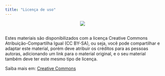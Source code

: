 ```yaml
---
title: "Licença de uso"
---
```


<center>![](https://mirrors.creativecommons.org/presskit/buttons/88x31/png/by-sa.png)</center>


<br>
Estes materiais são disponibilizados com a licença Creative Commons Atribuição-Compartilha Igual (CC BY-SA), ou seja, você pode compartilhar e adaptar este material, porém deve atribuir os créditos para as pessoas autoras, adicionando um link para o material original, e o seu material também deve ter este mesmo tipo de licença.

Saiba mais em: [Creative Commons](https://br.creativecommons.net/licencas/)
